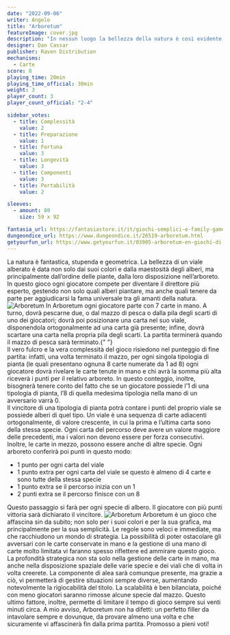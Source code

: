 ```yaml
---
date: "2022-09-06"
writer: Angelo
title: "Arboretum"
featureImage: cover.jpg
description: "In nessun luogo la bellezza della natura è così evidente come nei colori splendenti di un arboreto"
designer: Dan Cassar
publisher: Raven Distribution
mechanisms:
  - Carte
score: 8
playing_time: 20min
playing_time_official: 30min
weight: 3
player_count: 3
player_count_official: "2-4"

sidebar_votes:
  - title: Complessità
    value: 2
  - title: Preparazione
    value: 1
  - title: Fortuna
    value: 3
  - title: Longevità
    value: 3
  - title: Componenti
    value: 3
  - title: Portabilità
    value: 2

sleeves:
  - amount: 80
    size: 59 x 92

fantasia_url: https://fantasiastore.it/it/giochi-semplici-e-family-games/13799-arboretum-ita.html
dungeondice_url: https://www.dungeondice.it/26519-arboretum.html
getyourfun_url: https://www.getyourfun.it/03905-arboretum-en-giochi-di-carte.html
---
```


<Setting>
  La natura è fantastica, stupenda e geometrica. La bellezza di un viale
  alberato è data non solo dai suoi colori e dalla maestosità degli alberi, ma
  principalmente dall’ordine delle piante, dalla loro disposizione
  nell’arboreto. In questo gioco ogni giocatore compete per diventare il
  direttore più esperto, gestendo non solo quali alberi piantare, ma anche quali
  tenere da parte per aggiudicarsi la fama universale tra gli amanti della
  natura.
</Setting>

<img src="./game1.jpg" alt="Arboretum" />

<Rules>
  In Arboretum ogni giocatore parte con 7 carte in mano. A turno, dovrà pescarne
  due, o dal mazzo di pesca o dalla pila degli scarti di uno dei giocatori;
  dovrà poi posizionare una carta nel suo viale, disponendola ortogonalmente ad
  una carta già presente; infine, dovrà scartare una carta nella propria pila
  degli scarti. La partita terminerà quando il mazzo di pesca sarà terminato.{" "}
  <br />
  Il vero fulcro e la vera complessità del gioco risiedono nel punteggio di fine
  partita: infatti, una volta terminato il mazzo, per ogni singola tipologia di pianta
  (le quali presentano ognuna 8 carte numerate da 1 ad 8) ogni giocatore dovrà rivelare
  le carte tenute in mano e chi avrà la somma più alta riceverà i punti per il relativo
  arboreto. In questo conteggio, inoltre, bisognerà tenere conto del fatto che se
  un giocatore possiede l’1 di una tipologia di pianta, l’8 di quella medesima tipologia
  nella mano di un avversario varrà 0. <br />
  Il vincitore di una tipologia di pianta potrà contare i punti del proprio
  viale se possiede alberi di quel tipo. Un viale è una sequenza di carte
  adiacenti ortogonalmente, di valore crescente, in cui la prima e l’ultima
  carta sono della stessa specie. Ogni carta del percorso deve avere un valore
  maggiore delle precedenti, ma i valori non devono essere per forza
  consecutivi. Inoltre, le carte in mezzo, possono essere anche di altre specie.
  Ogni arboreto conferirà poi punti in questo modo:
  <ul>
    <li>1 punto per ogni carta del viale</li>
    <li>
      1 punto extra per ogni carta del viale se questo è almeno di 4 carte e
      sono tutte della stessa specie
    </li>
    <li>1 punto extra se il percorso inizia con un 1</li>
    <li>2 punti extra se il percorso finisce con un 8</li>
  </ul>
  Questo passaggio si farà per ogni specie di albero. Il giocatore con più punti
  vittoria sarà dichiarato il vincitore.
</Rules>

<img src="./game2.jpg" alt="Arboretum" />

<Feedback>
  Arboretum è un gioco che affascina sin da subito; non solo per i suoi colori e
  per la sua grafica, ma principalmente per la sua semplicità. Le regole sono
  veloci e immediate, ma che racchiudono un mondo di strategia. La possibilità
  di poter ostacolare gli avversari con le carte conservate in mano e la
  gestione di una mano di carte molto limitata vi faranno spesso riflettere ed
  ammirare questo gioco. La profondità strategica non sta solo nella gestione
  delle carte in mano, ma anche nella disposizione spaziale delle varie specie e
  dei viali che di volta in volta creerete. La componente di alea sarà comunque
  presente, ma grazie a ciò, vi permetterà di gestire situazioni sempre diverse,
  aumentando notevolmente la rigiocabilità del titolo. La scalabilità è ben
  bilanciata, poiché con meno giocatori saranno rimosse alcune specie dal mazzo.
  Questo ultimo fattore, inoltre, permette di limitare il tempo di gioco sempre
  sui venti minuti circa. A mio avviso, Arboretum non ha difetti: un perfetto
  filler da intavolare sempre e dovunque, da provare almeno una volta e che
  sicuramente vi affascinerà fin dalla prima partita. Promosso a pieni voti!
</Feedback>

<Instagram id="CiKWPyuDPK-" />
